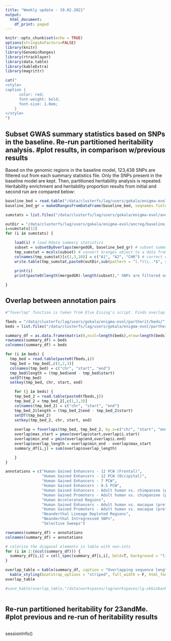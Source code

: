 ```yaml
---
title: "Weekly update - 19.02.2021"
output:
  html_document:
    df_print: paged
---
```


```r
knitr::opts_chunk$set(echo = TRUE)
options(stringsAsFactors=FALSE)
library(knitr)
library(GenomicRanges)
library(rtracklayer)
library(data.table)
library(kableExtra)
library(magrittr)

```

```r
cat("
<style>
caption {
      color: red;
      font-weight: bold;
      font-size: 1.0em;
    }
</style>
")
```

## Subset GWAS summary statistics based on SNPs in the baseline. Re-run partitioned heritability analysis. #plot results, in comparison w/previous results

Based on the genomic regions in the baseline model, 123,438 SNPs are filtered out from each summary statistics file. Only the SNPs present in the baseline model are kept. Then, partitioned heritability analysis is repeated. Heritability enrichment and heritability proportion results from initial and second run are compared below:

```r

baseline_bed = read.table("/data/clusterfs/lag/users/gokala/enigma-evol/partherit/beds/allbed/all.bed")
baseline_bed_gr = makeGRangesFromDataFrame(baseline_bed, seqnames.field = "V1", start.field = "V2", end.field = "V3")

sumstats = list.files("/data/clusterfs/lag/users/gokala/enigma-evol/ancreg/replication_v1", pattern = "surfaceDK", full.names = T)

outDir = "/data/clusterfs/lag/users/gokala/enigma-evol/ancreg/baseline_subset/replication_v1/"
i=sumstats[12]
for (i in sumstats) {

    load(i) # load Rdata summary statistics
    subset = subsetByOverlaps(mergedGR, baseline_bed_gr) # subset summary statistics based on baseline bed file
    tmp_sumstat = mcols(subset) # convert Granges object to a data frame
    colnames(tmp_sumstat)[c(2,3,10)] = c("A1", "A2", "CHR") # correct column names A1.x, A2.x, CHR.y
    write.table(tmp_sumstat,paste0(outDir,sub(pattern = "(.*)\\..*$", replacement = "\\1", basename(i)),".txt"), quote = F)
    
    print(i)
    print(paste0(length(mergedGR)-length(subset)," SNPs are filtered out based on the baseline"))

}

```

## Overlap between annotation pairs

```r
#"foverlap" function is taken from Else Eising's script. Finds overlap between intervals, in this case genomic annotations.

fbeds = "/data/clusterfs/lag/users/gokala/enigma-evol/partherit/beds/"
beds = list.files("/data/clusterfs/lag/users/gokala/enigma-evol/partherit/beds/",pattern = "\\.")

summary_df = as.data.frame(matrix(0,ncol=length(beds),nrow=length(beds)))
rownames(summary_df) = beds
colnames(summary_df) = beds

for (i in beds) {
  tmp_bed = read.table(paste0(fbeds,i))
  tmp_bed = tmp_bed[,c(1,2,3)]
  colnames(tmp_bed) = c("chr", "start", "end")
  tmp_bed$length = (tmp_bed$end - tmp_bed$start)
  setDT(tmp_bed)
  setkey(tmp_bed, chr, start, end)

    for (j in beds) {
    tmp_bed_2 = read.table(paste0(fbeds,j))
    tmp_bed_2 = tmp_bed_2[,c(1,2,3)]
    colnames(tmp_bed_2) = c("chr", "start", "end")
    tmp_bed_2$length = (tmp_bed_2$end - tmp_bed_2$start)
    setDT(tmp_bed_2)
    setkey(tmp_bed_2, chr, start, end)
        
    overlap = foverlaps(tmp_bed, tmp_bed_2, by.x=c("chr", "start", "end"), type="any", mult="all", nomatch = 0)
    overlap$max_start = pmax(overlap$start,overlap$i.start)
    overlap$min_end = pmin(overlap$end,overlap$i.end)
    overlap$overlap_length = overlap$min_end - overlap$max_start
    summary_df[i,j] = sum(overlap$overlap_length)

    }
}

annotations = c("Human Gained Enhancers - 12 PCW (Frontal)",
                "Human Gained Enhancers - 12 PCW (Occipital)",
                "Human Gained Enhancers - 7 PCW",
                "Human Gained Enhancers - 8.5 PCW",
                "Human Gained Enhancers - Adult human vs. chimpanzee (prefrontal cortex)",
                "Human Gained Promoters - Adult human vs. chimpanzee (prefrontal cortex)",
                "Human Accelerated Regions",
                "Human Gained Enhancers - Adult human vs. macaque (prefrontal cortex)",
                "Human Gained Promoters - Adult human vs. macaque (prefrontal cortex)",
                "Neanderthal Lineage Depleted Regions",
                "Neanderthal Introgressed SNPs",
                "Selective Sweeps")

rownames(summary_df) = annotations
colnames(summary_df) = annotations

# colorize the diagonal elements in table with non-ints
for (i in 1:(ncol(summary_df))) {
  summary_df[i,i] = cell_spec(summary_df[i,i], bold=T, background = "lightgray")
}

overlap_table = kable(summary_df, caption = "Overlapping sequence length for each annotation pair (bp)", align = "c", escape = F, table.attr = "style = \"color: black;\"") %>%
  kable_styling(bootstrap_options = "striped", full_width = F, html_font = "Cambria", font_size = 12)
overlap_table

#save_kable(overlap_table,"/data/workspaces/lag/workspaces/lg-ukbiobank/projects/enigma_evol/enigma_evo/evolution/results/partitioned_heritability/plots/annotation_overlap_table.png")
  
```

## Re-run partitioned heritability for 23andMe. #plot previous and re-run of heritability results


```r


```

sessionInfo()